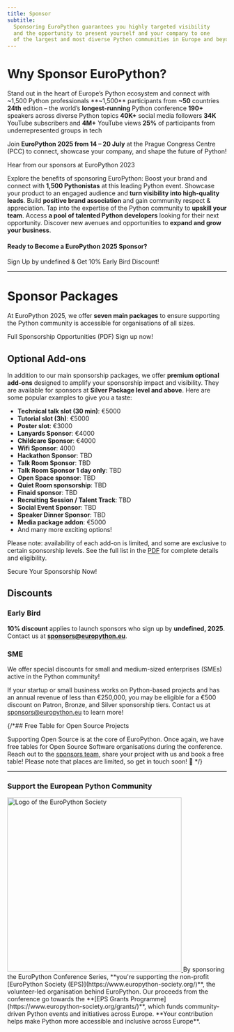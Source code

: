 ```yaml
---
title: Sponsor
subtitle:
  Sponsoring EuroPython guarantees you highly targeted visibility
  and the opportunity to present yourself and your company to one
  of the largest and most diverse Python communities in Europe and beyond.
---
```


# Wny Sponsor EuroPython?
<span class="text-2xl font-bold text-center block">Stand out in the heart of Europe’s Python ecosystem and connect with ~1,500 Python professionals</span>
<HighlightCard>
      <HighlightItem>**~1,500** participants from **~50** countries</HighlightItem>
      <HighlightItem>**24th** edition – the world’s **longest-running** Python conference</HighlightItem>
      <HighlightItem>**190+** speakers across diverse Python topics</HighlightItem>
      <HighlightItem>**40K+** social media followers</HighlightItem>
      <HighlightItem>**34K** YouTube subscribers and **4M+** YouTube views</HighlightItem>
      <HighlightItem>**25%** of participants from underrepresented groups in tech</HighlightItem>
</HighlightCard>

Join **EuroPython 2025 from 14 – 20 July** at the Prague Congress Centre (PCC) to connect, showcase your company, and shape the future of Python!

<YouTube id="oW8FHL4PiuI" alt="Hear from our sponsors at EuroPython 2023" />
<figcaption>Hear from our sponsors at EuroPython 2023</figcaption>

Explore the benefits of sponsoring EuroPython:
<BenefitsList>
<BenefitItem icon="network" title="Brand Exposure">Boost your brand and connect with **1,500 Pythonistas** at this leading Python event.</BenefitItem>
<BenefitItem icon="target" title="Product Promotion">Showcase your product to an engaged audience and **turn visibility into high-quality leads**.</BenefitItem>
<BenefitItem icon="award" title="Community Support">Build **positive brand association** and gain community respect & appreciation.</BenefitItem>
<BenefitItem icon="transfer" title="Skill Boost">Tap into the expertise of the Python community to **upskill your team**.</BenefitItem>
<BenefitItem icon="headhunt" title="Talent Recruitment">Access **a pool of talented Python developers** looking for their next opportunity.</BenefitItem>
  <BenefitItem icon="rocket" title="New Business">Discover new avenues and opportunities to **expand and grow your business**.</BenefitItem>
</BenefitsList>

#### Ready to Become a EuroPython 2025 Sponsor?
<div class="text-center">

<ButtonLink url="undefined">Sign Up by undefined & Get 10% Early Bird Discount!</ButtonLink>

</div>


---
 # Sponsor Packages

At EuroPython 2025, we offer **seven main packages** to ensure
supporting the Python community is accessible for organisations of all sizes.

<div class="text-left [&>*]:mr-8 [&>*]:mb-2 mb-12">
<ButtonLink url="undefined">Full Sponsorship Opportunities (PDF)</ButtonLink>
<ButtonLink url="undefined">Sign up now!</ButtonLink>
</div>


<SponsorTiers signupLink="undefined" />

## Optional Add-ons

In addition to our main sponsorship packages, we offer **premium optional add-ons**
designed to amplify your sponsorship impact and visibility.
They are available for sponsors at **Silver Package level and above**.
Here are some popular examples to give you a taste:

- **Technical talk slot (30 min)**: €5000
- **Tutorial slot (3h)**: €5000
- **Poster slot**: €3000
- **Lanyards Sponsor**: €4000
- **Childcare Sponsor**: €4000
- **Wifi Sponsor**: 4000
- **Hackathon Sponsor**: TBD
- **Talk Room Sponsor**: TBD
- **Talk Room Sponsor 1 day only**: TBD
- **Open Space sponsor**: TBD
- **Quiet Room sponsorship**: TBD
- **Finaid sponsor**: TBD
- **Recruiting Session / Talent Track**: TBD
- **Social Event Sponsor**: TBD
- **Speaker Dinner Sponsor**: TBD
- **Media package addon**: €5000
- And many more exciting options!


Please note: availability of each add-on is limited, and some are exclusive to certain sponsorship levels.
See the full list in the [PDF](undefined) for complete details and eligibility.

<div class="text-center">
<ButtonLink url="undefined">Secure Your Sponsorship Now!</ButtonLink>
</div>

## Discounts

### Early Bird

**10% discount** applies to launch sponsors who sign up by **undefined, 2025**.
Contact us at **sponsors@europython.eu**.

### SME

We offer special discounts for small and medium-sized enterprises (SMEs) active in the Python community!

If your startup or small business works on Python-based projects and has an annual revenue of less than
€250,000, you may be eligible for a €500 discount on Patron, Bronze, and Silver sponsorship tiers.
Contact us at sponsors@europython.eu to learn more!

{/*## Free Table for Open Source Projects

Supporting Open Source is at the core of EuroPython. Once again, we have free
tables for Open Source Software organisations during the conference. Reach out to the
[sponsors team](mailto:sponsors@europython.eu), share your project with us and
book a free table! Please note that places are limited, so get in touch soon! 🐍
*/}

---
### Support the European Python Community
  <a href="https://www.europython-society.org/" target="_blank">
    <img src="/img/eps-logo.png" alt="Logo of the EuroPython Society"   width="400"/>
  </a>
By sponsoring the EuroPython Conference Series, **you're supporting the non-profit [EuroPython Society (EPS)](https://www.europython-society.org/)**,
the volunteer-led organisation behind EuroPython. Our proceeds from the conference go towards the **[EPS Grants Programme](https://www.europython-society.org/grants/)**,
which funds community-driven Python events and initiatives across Europe. **Your contribution helps make Python more accessible and inclusive across Europe**.
